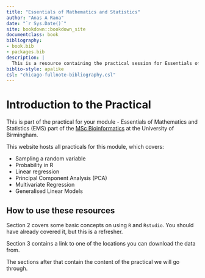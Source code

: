 ```yaml
---
title: "Essentials of Mathematics and Statistics"
author: "Anas A Rana"
date: "`r Sys.Date()`"
site: bookdown::bookdown_site
documentclass: book
bibliography:
- book.bib
- packages.bib
description: |
  This is a resource containing the practical session for Essentials of Mathematics and Statistics part of your MSc Bioinformatics course.
biblio-style: apalike
csl: "chicago-fullnote-bibliography.csl"
---
```


# Introduction to the Practical {-#intro}

This is part of the practical for your module - Essentials of Mathematics and Statistics (EMS) part of the [MSc Bioinformatics](https://www.birmingham.ac.uk/postgraduate/courses/taught/med/bioinformatics.aspx) at the University of Birmingham.

This website hosts all practicals for this module, which covers:

<!-- TODO: Add more -->
- Sampling a random variable
- Probability in R
- Linear regression
- Principal Component Analysis (PCA)
- Multivariate Regression
- Generalised Linear Models

## How to use these resources

<!-- TODO: Add more information details -->
Section 2 covers some basic concepts on using `R` and `Rstudio`. You should have already covered it, but this is a refresher.

Section 3 contains a link to one of the locations you can download the data from.

The sections after that contain the content of the practical we will go through.

